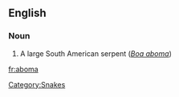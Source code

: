 ==English==
===Noun===
{{en-noun}}

# A large South American serpent (''[[Boa aboma]]'')

{{anagrams:en/aabmo}}
[[Category:Snakes]]

[[fr:aboma]]